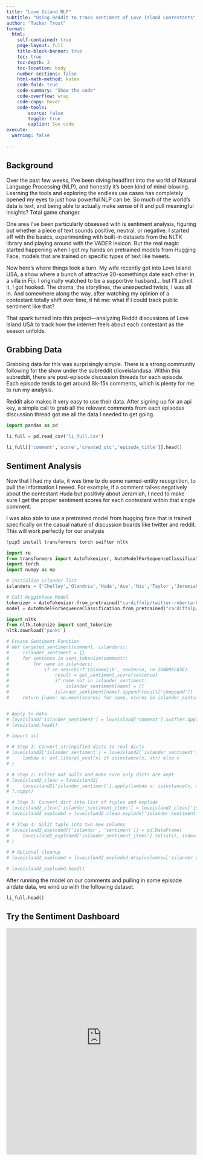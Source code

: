 ```yaml
---
title: "Love Island NLP"
subtitle: "Using Reddit to track sentiment of Love Island Contestants"
author: "Tucker Trost"
format:
  html:
    self-contained: true
    page-layout: full
    title-block-banner: true
    toc: true
    toc-depth: 3
    toc-location: body
    number-sections: false
    html-math-method: katex
    code-fold: true
    code-summary: "Show the code"
    code-overflow: wrap
    code-copy: hover
    code-tools:
        source: false
        toggle: true
        caption: See code
execute: 
  warning: false
    
---
```



## Background

Over the past few weeks, I’ve been diving headfirst into the world of Natural Language Processing (NLP), and honestly it's been kind of mind-blowing. Learning the tools and exploring the endless use cases has completely opened my eyes to just how powerful NLP can be. So much of the world’s data is text, and being able to actually make sense of it and pull meaningful insights? Total game changer.

One area I’ve been particularly obsessed with is sentiment analysis, figuring out whether a piece of text sounds positive, neutral, or negative. I started off with the basics, experimenting with built-in datasets from the NLTK library and playing around with the VADER lexicon. But the real magic started happening when I got my hands on pretrained models from Hugging Face, models that are trained on specific types of text like tweets.

Now here’s where things took a turn. My wife recently got into Love Island USA, a show where a bunch of attractive 20-somethings date each other in a villa in Fiji. I originally watched to be a supportive husband... but I’ll admit it, I got hooked. The drama, the storylines, the unexpected twists, I was all in. And somewhere along the way, after watching my opinion of a contestant totally shift over time, it hit me: what if I could track public sentiment like that?

That spark turned into this project—analyzing Reddit discussions of Love Island USA to track how the internet feels about each contestant as the season unfolds.

## Grabbing Data

Grabbing data for this was surprisingly simple. There is a strong community following for the show under the subreddit r/loveislandusa. Within this subreddit, there are post-episode discussion threads for each episode. Each episode tends to get around 8k-15k comments, which is plenty for me to run my analysis. 

Reddit also makes it very easy to use their data. After signing up for an api key, a simple call to grab all the relevant comments from each episodes discussion thread got me all the data I needed to get going. 


```python
import pandas as pd

li_full = pd.read_csv('li_full.csv')

li_full[['comment','score','created_utc','episode_title']].head()
```


## Sentiment Analysis

Now that I had my data, it was time to do some named-entity recognition, to pull the information I neeed. For example, if a comment talkes negatively about the contestant Huda but positivly about Jeramiah, I need to make sure I get the proper sentiment scores for each contestant within that single comment. 

I was also able to use a pretrained model from hugging face that is trained specifically on the casual nature of discussion boards like twitter and reddit. This will work perfectly for our analysis

```python
!pip3 install transformers torch swifter nltk
```
```python
import re
from transformers import AutoTokenizer, AutoModelForSequenceClassification
import torch
import numpy as np

# Initialize islander list
islanders = ['Chelley','Olandria','Huda','Ace','Nic','Taylor','Jeremiah','Austin','Charlie','Cierra','Hannah','Amaya','Pepe','Jalen','Iris','Yulissa','Belle-A']

# Call Hugginface Model
tokenizer = AutoTokenizer.from_pretrained("cardiffnlp/twitter-roberta-base-sentiment")
model = AutoModelForSequenceClassification.from_pretrained("cardiffnlp/twitter-roberta-base-sentiment")

```


```python
import nltk
from nltk.tokenize import sent_tokenize
nltk.download('punkt')

# Create Sentiment Function
# def targeted_sentiment(comment, islanders):
#     islander_sentiment = {}
#     for sentence in sent_tokenize(comment):
#         for name in islanders:
#             if re.search(rf'\b{name}\b', sentence, re.IGNORECASE):
#                 result = get_sentiment_score(sentence)
#                 if name not in islander_sentiment:
#                     islander_sentiment[name] = []
#                 islander_sentiment[name].append(result['compound'])
#     return {name: np.mean(scores) for name, scores in islander_sentiment.items()}


# Apply to data
# loveisland['islander_sentiment'] = loveisland['comment'].swifter.apply(lambda x: targeted_sentiment(x,islanders))
# loveisland.head()
```


```python
# import ast

# # Step 1: Convert stringified dicts to real dicts
# loveisland2['islander_sentiment'] = loveisland2['islander_sentiment'].apply(
#     lambda x: ast.literal_eval(x) if isinstance(x, str) else x
# )

# # Step 2: Filter out nulls and make sure only dicts are kept
# loveisland2_clean = loveisland2[
#     loveisland2['islander_sentiment'].apply(lambda x: isinstance(x, dict) and len(x) > 0)
# ].copy()

# # Step 3: Convert dict into list of tuples and explode
# loveisland2_clean['islander_sentiment_items'] = loveisland2_clean['islander_sentiment'].apply(lambda d: list(d.items()))
# loveisland2_exploded = loveisland2_clean.explode('islander_sentiment_items')

# # Step 4: Split tuple into two new columns
# loveisland2_exploded[['islander', 'sentiment']] = pd.DataFrame(
#     loveisland2_exploded['islander_sentiment_items'].tolist(), index=loveisland2_exploded.index
# )

# # Optional cleanup
# loveisland2_exploded = loveisland2_exploded.drop(columns=['islander_sentiment_items'])

# loveisland2_exploded.head()
```

After running the model on our comments and pulling in some episode airdate data, we wind up with the following dataset.

```python
li_full.head()
```

## Try the Sentiment Dashboard

<iframe src="https://loveislandusa-sentiment.onrender.com" width="100%" height="600" style="border:none;"></iframe>
